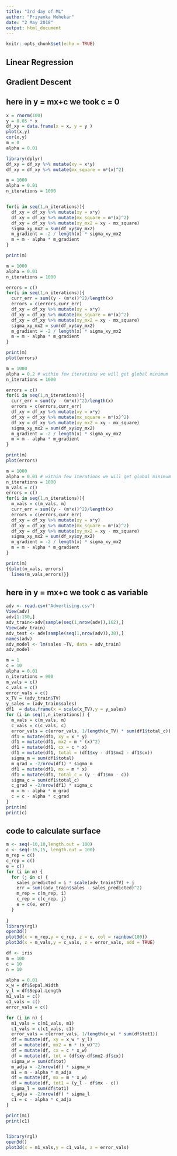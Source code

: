 ---
title: "3rd day of ML"
author: "Priyanka Mohekar"
date: "2 May 2018"
output: html_document
---

```{r setup, include=FALSE}
knitr::opts_chunk$set(echo = TRUE)
```

## Linear Regression
## Gradient Descent
## here in y = mx+c we took c = 0
```{r}
x = rnorm(100)
y = 0.05 * x
df_xy = data.frame(x = x, y = y )
plot(x,y)
cor(x,y)
m = 0
alpha = 0.01

library(dplyr)
df_xy = df_xy %>% mutate(xy = x*y)
df_xy = df_xy %>% mutate(mx_square = m*(x)^2)
```


```{r}
m = 1000
alpha = 0.01
n_iterations = 1000


for(i in seq(1,n_iterations)){
  df_xy = df_xy %>% mutate(xy = x*y)
  df_xy = df_xy %>% mutate(mx_square = m*(x)^2)
  df_xy = df_xy %>% mutate(xy_mx2 = xy - mx_square)
  sigma_xy_mx2 = sum(df_xy$xy_mx2)
  m_gradient = -2 / length(x) * sigma_xy_mx2
  m = m - alpha * m_gradient
}

print(m)
```


```{r}
m = 1000
alpha = 0.01
n_iterations = 1000

errors = c()
for(i in seq(1,n_iterations)){
  curr_err = sum((y - (m*x))^2)/length(x)
  errors = c(errors,curr_err)
  df_xy = df_xy %>% mutate(xy = x*y)
  df_xy = df_xy %>% mutate(mx_square = m*(x)^2)
  df_xy = df_xy %>% mutate(xy_mx2 = xy - mx_square)
  sigma_xy_mx2 = sum(df_xy$xy_mx2)
  m_gradient = -2 / length(x) * sigma_xy_mx2
  m = m - alpha * m_gradient
}

print(m)
plot(errors)
```


```{r}
m = 1000
alpha = 0.2 # within few iterations we will get global minimum
n_iterations = 1000

errors = c()
for(i in seq(1,n_iterations)){
  curr_err = sum((y - (m*x))^2)/length(x)
  errors = c(errors,curr_err)
  df_xy = df_xy %>% mutate(xy = x*y)
  df_xy = df_xy %>% mutate(mx_square = m*(x)^2)
  df_xy = df_xy %>% mutate(xy_mx2 = xy - mx_square)
  sigma_xy_mx2 = sum(df_xy$xy_mx2)
  m_gradient = -2 / length(x) * sigma_xy_mx2
  m = m - alpha * m_gradient
}

print(m)
plot(errors)
```

```{r}
m = 1000
alpha = 0.01 # within few iterations we will get global minimum
n_iterations = 1000
m_vals = c()
errors = c()
for(i in seq(1,n_iterations)){
  m_vals = c(m_vals, m)
  curr_err = sum((y - (m*x))^2)/length(x)
  errors = c(errors,curr_err)
  df_xy = df_xy %>% mutate(xy = x*y)
  df_xy = df_xy %>% mutate(mx_square = m*(x)^2)
  df_xy = df_xy %>% mutate(xy_mx2 = xy - mx_square)
  sigma_xy_mx2 = sum(df_xy$xy_mx2)
  m_gradient = -2 / length(x) * sigma_xy_mx2
  m = m - alpha * m_gradient
}

print(m)
{{plot(m_vals, errors)
  lines(m_vals,errors)}}
```


## here in y = mx+c we took c as variable
```{r}
adv <- read.csv("Advertising.csv")
View(adv)
adv[1:150,]
adv_train<-adv[sample(seq(1,nrow(adv)),162),]
View(adv_train)
adv_test <- adv[sample(seq(1,nrow(adv)),38),]
names(adv)
adv_model <- lm(sales ~TV, data = adv_train) 
adv_model

```


```{r}

m = 1
c = 10
alpha = 0.01
n_iterations = 900
m_vals = c()
c_vals = c()
error_vals = c()
x_TV = (adv_train$TV)
y_sales = (adv_train$sales)
df1  = data.frame(x = scale(x_TV),y = y_sales) 
for (i in seq(1,n_iterations)) {
  m_vals = c(m_vals, m)
  c_vals = c(c_vals, c)
  error_vals = c(error_vals, 1/length(x_TV) * sum(df1$total_c))
  df1 = mutate(df1, xy = x * y)
  df1 = mutate(df1, mx2 = m * (x)^2)  
  df1 = mutate(df1, cx = c * x)
  df1 = mutate(df1, total = (df1$xy - df1$mx2 - df1$cx))
  sigma_m = sum(df1$total)
  m_grad = -2/nrow(df1) * sigma_m
  df1 = mutate(df1, mx = m * x)
  df1 = mutate(df1, total_c = (y - df1$mx - c))
  sigma_c = sum(df1$total_c)
  c_grad = -2/nrow(df1) * sigma_c
  m = m - alpha * m_grad
  c = c - alpha * c_grad
}
print(m)
print(c)
```

## code to calculate surface 
```{r}
m <- seq(-10,10,length.out = 100)
c <- seq(-15,15, length.out = 100)
m_rep = c()
c_rep = c()
e = c()
for (i in m) {
  for (j in c) {
    sales_predicted = i * scale(adv_train$TV) + j
    err = sum((adv_train$sales - sales_predicted)^2)
    m_rep = c(m_rep, i)
    c_rep = c(c_rep, j)
    e = c(e, err)
  }
  
}
library(rgl)
open3d()
plot3d(x = m_rep,y = c_rep, z = e, col = rainbow(100))
plot3d(x = m_vals,y = c_vals, z = error_vals, add = TRUE)
```

```{r}
df <- iris
m = 100
c = 10
n = 10

alpha = 0.01
x_w = df$Sepal.Width
y_l = df$Sepal.Length
m1_vals = c()
c1_vals = c()
error_vals = c()

for (i in n) {
  m1_vals = c(m1_vals, m1)
  c1_vals = c(c1_vals, c1)
  error_vals = c(error_vals, 1/length(x_w) * sum(df$tot1))
  df = mutate(df, xy = x_w * y_l)
  df = mutate(df, mx2 = m * (x_w)^2)
  df = mutate(df, cx = c * x_w)
  df = mutate(df, tot = (df$xy-df$mx2-df$cx))
  sigma_w = sum(df$tot)
  m_adja = -2/nrow(df) * sigma_w
  m1 = m - alpha * m_adja 
  df = mutate(df, mx = m * x_w)
  df = mutate(df, tot1 = (y_l - df$mx - c))
  sigma_l = sum(df$tot1)
  c_adja = -2/nrow(df) * sigma_l
  c1 = c - alpha * c_adja
}

print(m1)
print(c1)


library(rgl)
open3d()
plot3d(x = m1_vals,y = c1_vals, z = error_vals)
```




